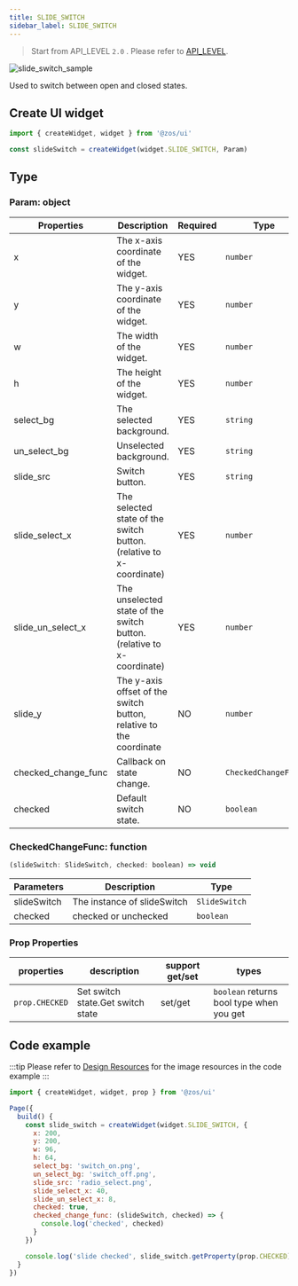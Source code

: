 ```yaml
---
title: SLIDE_SWITCH
sidebar_label: SLIDE_SWITCH
---
```


> Start from API_LEVEL `2.0` . Please refer to [API_LEVEL](../../../../../guides/framework/device/compatibility.md).

![slide_switch_sample](/img/api/slide_switch_sample.jpg)

Used to switch between open and closed states.

## Create UI widget

```js
import { createWidget, widget } from '@zos/ui'

const slideSwitch = createWidget(widget.SLIDE_SWITCH, Param)
```

## Type

### Param: object

| Properties          | Description                                                          | Required | Type                |
| ------------------- | -------------------------------------------------------------------- | -------- | ------------------- |
| x                   | The x-axis coordinate of the widget.                              | YES      | `number`            |
| y                   | The y-axis coordinate of the widget.                              | YES      | `number`            |
| w                   | The width of the widget.                                          | YES      | `number`            |
| h                   | The height of the widget.                                         | YES      | `number`            |
| select_bg           | The selected background.                                             | YES      | `string`            |
| un_select_bg        | Unselected background.                                               | YES      | `string`            |
| slide_src           | Switch button.                                                       | YES      | `string`            |
| slide_select_x      | The selected state of the switch button.(relative to x-coordinate)   | YES      | `number`            |
| slide_un_select_x   | The unselected state of the switch button.(relative to x-coordinate) | YES      | `number`            |
| slide_y             | The y-axis offset of the switch button, relative to the coordinate   | NO       | `number`            |
| checked_change_func | Callback on state change.                                            | NO       | `CheckedChangeFunc` |
| checked             | Default switch state.                                                | NO       | `boolean`           |

### CheckedChangeFunc: function

```js
(slideSwitch: SlideSwitch, checked: boolean) => void
```

| Parameters  | Description                 | Type          |
| ----------- | --------------------------- | ------------- |
| slideSwitch | The instance of slideSwitch | `SlideSwitch` |
| checked     | checked or unchecked        | `boolean`     |

### Prop Properties

| properties          | description                       | support get/set | types                                    |
| ------------------- | --------------------------------- | --------------- | ---------------------------------------- |
| `prop.CHECKED` | Set switch state.Get switch state | set/get         | `boolean` returns bool type when you get |

## Code example

:::tip
Please refer to [Design Resources](../../../../related-resources/design-resources.mdx) for the image resources in the code example
:::

```js
import { createWidget, widget, prop } from '@zos/ui'

Page({
  build() {
    const slide_switch = createWidget(widget.SLIDE_SWITCH, {
      x: 200,
      y: 200,
      w: 96,
      h: 64,
      select_bg: 'switch_on.png',
      un_select_bg: 'switch_off.png',
      slide_src: 'radio_select.png',
      slide_select_x: 40,
      slide_un_select_x: 8,
      checked: true,
      checked_change_func: (slideSwitch, checked) => {
        console.log('checked', checked)
      }
    })

    console.log('slide checked', slide_switch.getProperty(prop.CHECKED))
  }
})
```
